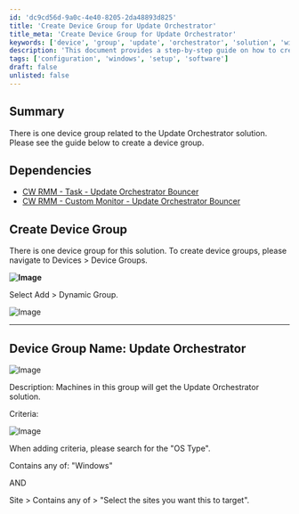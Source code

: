 ```yaml
---
id: 'dc9cd56d-9a0c-4e40-8205-2da48893d825'
title: 'Create Device Group for Update Orchestrator'
title_meta: 'Create Device Group for Update Orchestrator'
keywords: ['device', 'group', 'update', 'orchestrator', 'solution', 'windows']
description: 'This document provides a step-by-step guide on how to create a device group for the Update Orchestrator solution in ConnectWise RMM. It includes dependencies, creation instructions, and criteria for grouping devices based on OS type.'
tags: ['configuration', 'windows', 'setup', 'software']
draft: false
unlisted: false
---
```

## Summary

There is one device group related to the Update Orchestrator solution. Please see the guide below to create a device group.

## Dependencies

- [CW RMM - Task - Update Orchestrator Bouncer](https://proval.itglue.com/5078775/docs/13460454#version=published&documentMode=edit)
- [CW RMM - Custom Monitor - Update Orchestrator Bouncer](https://proval.itglue.com/5078775/docs/13460540#version=published&documentMode=edit)

## Create Device Group

There is one device group for this solution. To create device groups, please navigate to Devices > Device Groups.

**![Image](../../../static/img/Update-Orchestrator/image_1.png)**

Select Add > Dynamic Group.

![Image](../../../static/img/Update-Orchestrator/image_2.png)

---

## Device Group Name: Update Orchestrator

![Image](../../../static/img/Update-Orchestrator/image_3.png)

Description: Machines in this group will get the Update Orchestrator solution.

Criteria:

![Image](../../../static/img/Update-Orchestrator/image_4.png)

When adding criteria, please search for the "OS Type".

Contains any of: "Windows"

AND

Site > Contains any of > "Select the sites you want this to target".











